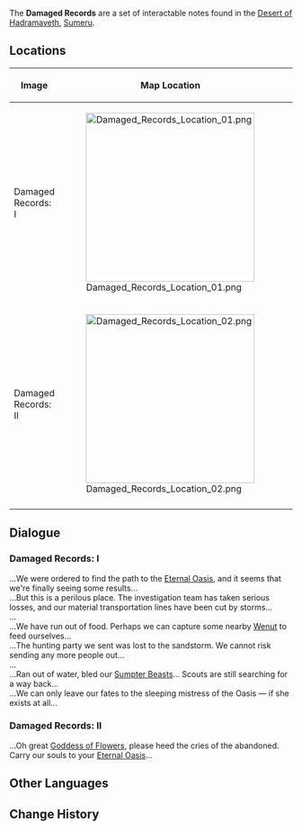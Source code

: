 {{Terminology Infobox
|image        = 
|type         = Notable Interactables
|region       = Sumeru
|subregion    = Great Red Sand
|area         = Desert of Hadramaveth
|subarea      = Passage of Ghouls
}}
The '''Damaged Records''' are a set of interactable notes found in the [[Desert of Hadramaveth]], [[Sumeru]].

==Locations==
{| class="article-table" style="text-align: center;"
!Image
!Map Location
!Location Context
|-
|Damaged Records: I
|[[File:Damaged Records Location 01.png|300x300px]]
|[[File:Damaged Records Context 01.jpg|300x300px]]
|-
|Damaged Records: II
|[[File:Damaged Records Location 02.png|300x300px]]
|[[File:Damaged Records Context 02.jpg|300x300px]]
|-
|}

==Dialogue==
===Damaged Records: I===
...We were ordered to find the path to the [[The Orchard of Pairidaeza|Eternal Oasis]], and it seems that we're finally seeing some results...<br />
...But this is a perilous place. The investigation team has taken serious losses, and our material transportation lines have been cut by storms...<br />
...<br />
...We have run out of food. Perhaps we can capture some nearby [[Wenut]] to feed ourselves...<br />
...The hunting party we sent was lost to the sandstorm. We cannot risk sending any more people out...<br />
...<br />
...Ran out of water, bled our [[Sumpter Beast|Sumpter Beasts]]... Scouts are still searching for a way back...<br />
...We can only leave our fates to the sleeping mistress of the Oasis — if she exists at all...

===Damaged Records: II ===
...Oh great [[Nabu Malikata|Goddess of Flowers]], please heed the cries of the abandoned. Carry our souls to your [[The Orchard of Pairidaeza|Eternal Oasis]]...

==Other Languages==
{{Other Languages
|en      = Damaged Records
|zhs     = 残损的记录
|zhs_rm  = Cánsǔn de Jìlù
|zht     = 殘損的紀錄
|zht_rm  = Cánsǔn de Jìlù
|zh_tl   = Damaged Records
|ja      = 破損した記録
|ja_rm   = Hason shita Kiroku
|ja_tl   = Damaged Records
|ko      = 훼손된 기록
|ko_tl   = Damaged Records
|es      = Registros dañados
|es_tl   = Damaged Records
|fr      = Registre endommagé
|fr_tl   = Damaged Register
|ru      = Повреждённые записи
|ru_tl   = Damaged Records
|th      = บันทึกเสียหาย
|th_rm   = 
|th_tl   = 
|vi      = Ghi Chép Rách Rưới
|vi_tl   = 
|de      = Beschädigte Aufzeichnungen
|de_tl   = 
|id      = Laporan Rusak
|id_tl   = Damaged Records
|pt      = Registros Danificados
|pt_tl   = 
|tr      = Hasarlı Kayıtlar
|tr_tl   = 
|it      = Registri danneggiati
|it_tl   = Damaged Records
}}

==Change History==
{{Change History|3.4}}
<!--
==References==
{{Reflist}}
-->